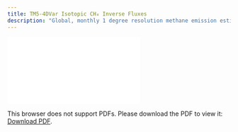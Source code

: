 ```yaml
---
title: TM5-4DVar Isotopic CH₄ Inverse Fluxes
description: "Global, monthly 1 degree resolution methane emission estimates from microbial, fossil and pyrogenic sources derived using inverse modeling, version 1"
---
```

<object data="./reports/tm54dvar-ch4flux-monthgrid-v1_Processing and Verification Report.pdf" type="application/pdf" width="1024px" height="1000px">
    <embed src="./reports/tm54dvar-ch4flux-monthgrid-v1_Processing and Verification Report.pdf">
        <p>This browser does not support PDFs. Please download the PDF to view it: <a href="./reports/tm54dvar-ch4flux-monthgrid-v1_Processing and Verification Report.pdf">Download PDF</a>.</p>
    </embed>
</object>